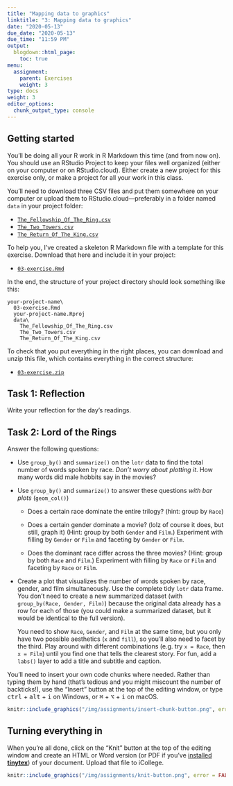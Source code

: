 ```yaml
---
title: "Mapping data to graphics"
linktitle: "3: Mapping data to graphics"
date: "2020-05-13"
due_date: "2020-05-13"
due_time: "11:59 PM"
output:
  blogdown::html_page:
    toc: true
menu:
  assignment:
    parent: Exercises
    weight: 3
type: docs
weight: 3
editor_options: 
  chunk_output_type: console
---
```


## Getting started

You'll be doing all your R work in R Markdown this time (and from now on). You should use an RStudio Project to keep your files well organized (either on your computer or on RStudio.cloud). Either create a new project for this exercise only, or make a project for all your work in this class.

You'll need to download three CSV files and put them somewhere on your computer or upload them to RStudio.cloud—preferably in a folder named `data` in your project folder:

- [<i class="fas fa-file-csv"></i> `The_Fellowship_Of_The_Ring.csv`](/projects/03-exercise/data/The_Fellowship_Of_The_Ring.csv)
- [<i class="fas fa-file-csv"></i> `The_Two_Towers.csv`](/projects/03-exercise/data/The_Two_Towers.csv)
- [<i class="fas fa-file-csv"></i> `The_Return_Of_The_King.csv`](/projects/03-exercise/data/The_Return_Of_The_King.csv)

To help you, I've created a skeleton R Markdown file with a template for this exercise. Download that here and include it in your project:

- [<i class="fab fa-r-project"></i> `03-exercise.Rmd`](/projects/03-exercise/03-exercise.Rmd)

In the end, the structure of your project directory should look something like this:

```text
your-project-name\
  03-exercise.Rmd
  your-project-name.Rproj
  data\
    The_Fellowship_Of_The_Ring.csv
    The_Two_Towers.csv
    The_Return_Of_The_King.csv
```

To check that you put everything in the right places, you can download and unzip this file, which contains everything in the correct structure:

- [<i class="fas fa-file-archive"></i> `03-exercise.zip`](/projects/03-exercise.zip)


## Task 1: Reflection

Write your reflection for the day's readings.


## Task 2: Lord of the Rings

Answer the following questions:

- Use `group_by()` and `summarize()` on the `lotr` data to find the total number of words spoken by race. *Don't worry about plotting it*. How many words did male hobbits say in the movies?

- Use `group_by()` and `summarize()` to answer these questions *with bar plots* (`geom_col()`)

    - Does a certain race dominate the entire trilogy? (hint: group by `Race`)

    - Does a certain gender dominate a movie? (lolz of course it does, but still, graph it) (Hint: group by both `Gender` and `Film`.) Experiment with filling by `Gender` or `Film` and faceting by `Gender` or `Film`.

    - Does the dominant race differ across the three movies? (Hint: group by both `Race` and `Film`.) Experiment with filling by `Race` or `Film` and faceting by `Race` or `Film`.

- Create a plot that visualizes the number of words spoken by race, gender, and film simultaneously. Use the complete tidy `lotr` data frame. You don't need to create a new summarized dataset (with `group_by(Race, Gender, Film)`) because the original data already has a row for each of those (you could make a summarized dataset, but it would be identical to the full version).

    You need to show `Race`, `Gender`, and `Film` at the same time, but you only have two possible aesthetics (`x` and `fill`), so you'll also need to facet by the third. Play around with different combinations (e.g. try `x = Race`, then `x = Film`) until you find one that tells the clearest story. For fun, add a `labs()` layer to add a title and subtitle and caption.

You'll need to insert your own code chunks where needed. Rather than typing them by hand (that's tedious and you might miscount the number of backticks!), use the "Insert" button at the top of the editing window, or type <kbd>ctrl</kbd> + <kbd>alt</kbd> + <kbd>i</kbd> on Windows, or <kbd>⌘</kbd> + <kbd>⌥</kbd> + <kbd>i</kbd> on macOS.

```r
knitr::include_graphics("/img/assignments/insert-chunk-button.png", error = FALSE)
```


## Turning everything in

When you're all done, click on the "Knit" button at the top of the editing window and create an HTML or Word version (or PDF if you've [installed **tinytex**](/resource/install/#install-tinytex)) of your document. Upload that file to iCollege.

```r
knitr::include_graphics("/img/assignments/knit-button.png", error = FALSE)
```
